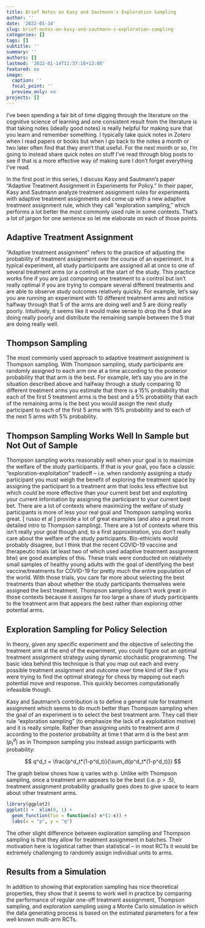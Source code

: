 ---
title: Brief Notes on Kasy and Sautmann's Exploration Sampling
author: ''
date: '2022-01-14'
slug: brief-notes-on-kasy-and-sautmann-s-exploration-sampling
categories: []
tags: []
subtitle: ''
summary: ''
authors: []
lastmod: '2022-01-14T11:37:18+13:00'
featured: no
image:
  caption: ''
  focal_point: ''
  preview_only: no
projects: []
---

I’ve been spending a fair bit of time digging through the literature on the cognitive science of learning and one consistent result from the literature is that taking notes (ideally good notes) is really helpful for making sure that you learn and remember something. I typically take quick notes in Zotero when I read papers or books but when I go back to the notes a month or two later often find that they aren’t that useful. For the next month or so, I’m going to instead share quick notes on stuff I’ve read through blog posts to see if that is a more effective way of making sure I don’t forget everything I’ve read. 

In the first post in this series, I discuss Kasy and Sautmann’s paper “Adaptive Treatment Assignment in Experiments for Policy.” In their paper, Kasy and Sautmann analyze treatment assignment rules for experiments with adaptive treatment assignments and come up with a new adaptive treatment assignment rule, which they call “exploration sampling,” which performs a lot better the most commonly used rule in some contexts. That’s a lot of jargon for one sentence so let me elaborate on each of those points. 


## Adaptive Treatment Assignment 

“Adaptive treatment assignment” refers to the practice of adjusting the probability of treatment assignment over the course of an experiment. In a typical experiment, all study participants are assigned all at once to one of several treatment arms (or a control) at the start of the study. This practice works fine if you are just comparing one treatment to a control but isn’t really optimal if you are trying to compare several different treatments and are able to observe study outcomes relatively quickly. For example, let’s say you are running an experiment with 10 different treatment arms and notice halfway through that 5 of the arms are doing well and 5 are doing really poorly. Intuitively, it seems like it would make sense to drop the 5 that are doing really poorly and distribute the remaining sample between the 5 that are doing really well. 

## Thompson Sampling

The most commonly used approach to adaptive treatment assignment is Thompson sampling. With Thompson sampling, study participants are randomly assigned to each arm one at a time according to the posterior probability that that arm is the best. For example, let’s say you are in the situation described above and halfway through a study comparing 10 different treatment arms you estimate that there is a 15% probability that each of the first 5 treatment arms is the best and a 5% probability that each of the remaining arms is the best you would assign the next study participant to each of the first 5 arms with 15% probability and to each of the next 5 arms with 5% probability. 
 
## Thompson Sampling Works Well In Sample but Not Out of Sample

Thompson sampling works reasonably well when your goal is to maximize the welfare of the study participants. If that is your goal, you face a classic “exploration-exploitation” tradeoff – i.e. when randomly assigning a study participant you must weigh the benefit of exploring the treatment space by assigning the participant to a treatment arm that looks less effective but which *could* be more effective than your current best bet and exploiting your current information by assigning the participant to your current best bet. There are a lot of contexts where maximizing the welfare of study participants is more of less your real goal and Thompson sampling works great. [ russo et al ] provide a lot of great examples (and also a great more detailed intro to Thompson sampling).
There are a lot of contexts where this isn’t really your goal though and, to a first approximation, you don’t really care about the welfare of the study participants. Bio-ethicists would probably disagree, but I think that the recent COVID-19 vaccine and therapeutic trials (at least two of which used adaptive treatment assignment btw) are good examples of this. These trials were conducted on relatively small samples of healthy young adults with the goal of identifying the best vaccine/treatments for COVID-19 for pretty much the entire population of the world. With those trials, you care far more about selecting the best treatments than about whether the study participants themselves were assigned the best treatment. Thompson sampling doesn’t work great in those contexts because it assigns far too large a share of study participants to the treatment arm that appears the best rather than exploring other potential arms.

## Exploration Sampling for Policy Selection

In theory, given any specific experiment and the objective of selecting the treatment arm at the end of the experiment, you could figure out an optimal treatment assignment strategy using dynamic stochastic programming. The basic idea behind this technique is that you map out each and every possible treatment assignment and outcome over time kind of like if you were trying to find the optimal strategy for chess by mapping out each potential move and response. This quickly becomes computationally infeasible though.

Kasy and Sautmann’s contribution is to define a general rule for treatment assignment which seems to do much better than Thompson sampling when the goal of an experiment is to select the best treatment arm. They call their rule “exploration sampling” (to emphasize the lack of a exploitation motive) and it is really simple. Rather than assigning units to treatment arm d according to the posterior probability at time t that arm d is the best arm ($p^d_t$) as in Thompson sampling you instead assign participants with probability:

$$ q^d_t = \frac{p^d_t*(1-p^d_t)}{\sum_d{p^d_t*(1-p^d_t)}} $$

The graph below shows how q varies with p. Unlike with Thompson sampling, once a treatment arm appears to be the best (i.e. p > .5), treatment assignment probability gradually goes does to give space to learn about other treatment arms. 

```{r}
library(ggplot2)
ggplot() +  xlim(0, 1) + 
  geom_function(fun = function(x) x*(1-x)) +
  labs(x = "p", y = "q")

```
The other slight difference between exploration sampling and Thompson sampling is that they allow for treatment assignment in batches. Their motivation here is logistical rather than statistical -- in most RCTs it would be extremely challenging to randomly assign individual units to arms.

 
## Results from a Simulation

In addition to showing that exploration sampling has nice theoretical properties, they show that it seems to work well in practice by comparing the performance of regular one-off treatment asssignment, Thompson sampling, and exploration sampling using a Monte Carlo simulation in which the data generating process is based on the estimated parameters for a few well known multi-arm RCTs. 









